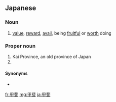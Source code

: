 ==Japanese==
{{ja-kanjitab|甲|斐}}

===Noun===
{{ja-noun|かい}}

# [[value]], [[reward]], [[avail]], being [[fruitful]] or [[worth]] doing

===Proper noun===
{{ja-pos|proper|かい}}

# Kai Province, an old province of Japan
# {{surname|lang=ja|sort=かい}}

====Synonyms====
* {{ja-r|甲州|こうしゅう}}

[[fr:甲斐]]
[[mg:甲斐]]
[[ja:甲斐]]